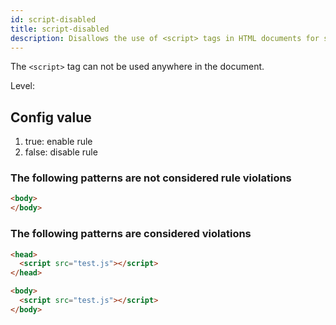 ```yaml
---
id: script-disabled
title: script-disabled
description: Disallows the use of <script> tags in HTML documents for security and maintainability.
---
```



The `<script>` tag can not be used anywhere in the document.

Level: <Badge text="Warning" variant="caution" />

## Config value

1. true: enable rule
2. false: disable rule

### The following patterns are **not** considered rule violations

```html
<body>
</body>
```

### The following patterns are considered violations

```html
<head>
  <script src="test.js"></script>
</head>
```

```html
<body>
  <script src="test.js"></script>
</body>
```
